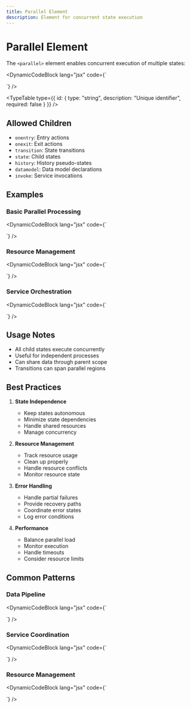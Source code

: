 ```yaml
---
title: Parallel Element
description: Element for concurrent state execution
---
```


# Parallel Element

The `<parallel>` element enables concurrent execution of multiple states:


<DynamicCodeBlock lang="jsx"  code={`<parallel id="concurrent">
  <state id="process1">
    <transition target="done1" />
  </state>
  
  <state id="process2">
    <transition target="done2" />
  </state>
</parallel>`} />

<TypeTable type={{
    id: {
      type: "string",
      description: "Unique identifier",
      required: false
    }
  }} />

## Allowed Children

- `onentry`: Entry actions
- `onexit`: Exit actions
- `transition`: State transitions
- `state`: Child states
- `history`: History pseudo-states
- `datamodel`: Data model declarations
- `invoke`: Service invocations

## Examples

### Basic Parallel Processing

<DynamicCodeBlock lang="jsx"  code={`<parallel id="dataProcessing">
  <state id="validateData">
    <transition 
      event="valid" 
      target="validationComplete" 
    />
  </state>
  
  <state id="transformData">
    <transition 
      event="transformed" 
      target="transformationComplete" 
    />
  </state>
</parallel>`} />

### Resource Management

<DynamicCodeBlock lang="jsx"  code={`<parallel id="resourceManager">
  <datamodel>
    <data id="resources" type="JSON" value={[]} />
    <data id="errors" type="JSON" value={[]} />
  </datamodel>
  
  <state id="monitor">
    <onexit>
      <script>stopMonitoring();</script>
    </onexit>
  </state>
  
  <state id="cleanup">
    <onexit>
      <script>releaseResources();</script>
    </onexit>
  </state>
</parallel>`} />

### Service Orchestration

<DynamicCodeBlock lang="jsx"  code={`<parallel id="services">
  <state id="api1">
    <invoke 
      type="http"
      src="https://api1.example.com"
    />
  </state>
  
  <state id="api2">
    <invoke 
      type="http"
      src="https://api2.example.com"
    />
  </state>
  
  <state id="coordinator">
    <transition 
      event="api1.done api2.done"
      target="complete"
    />
  </state>
</parallel>`} />

## Usage Notes

- All child states execute concurrently
- Useful for independent processes
- Can share data through parent scope
- Transitions can span parallel regions

## Best Practices

1. **State Independence**
   - Keep states autonomous
   - Minimize state dependencies
   - Handle shared resources
   - Manage concurrency

2. **Resource Management**
   - Track resource usage
   - Clean up properly
   - Handle resource conflicts
   - Monitor resource state

3. **Error Handling**
   - Handle partial failures
   - Provide recovery paths
   - Coordinate error states
   - Log error conditions

4. **Performance**
   - Balance parallel load
   - Monitor execution
   - Handle timeouts
   - Consider resource limits

## Common Patterns

### Data Pipeline

<DynamicCodeBlock lang="jsx"  code={`<parallel id="pipeline">
  <state id="input">
    <invoke type="service" src="inputProcessor" />
  </state>
  
  <state id="transform">
    <invoke type="service" src="transformer" />
  </state>
  
  <state id="output">
    <invoke type="service" src="outputHandler" />
  </state>
  
  <state id="monitor">
    <invoke type="service" src="pipelineMonitor" />
  </state>
</parallel>`} />

### Service Coordination

<DynamicCodeBlock lang="jsx"  code={`<parallel id="services">
  <state id="authentication">
    <invoke type="service" src="authService" />
    <transition event="token" target="authenticated" />
  </state>
  
  <state id="userProfile">
    <invoke type="service" src="profileService" />
    <transition event="profile" target="profileLoaded" />
  </state>
  
  <state id="preferences">
    <invoke type="service" src="preferencesService" />
    <transition event="preferences" target="preferencesLoaded" />
  </state>
</parallel>`} />

### Resource Management

<DynamicCodeBlock lang="jsx"  code={`<parallel id="resourceManager">
  <state id="allocation">
    <invoke type="service" src="resourceAllocator" />
    <transition event="lowResources" target="scaleUp" />
  </state>
  
  <state id="monitoring">
    <invoke type="service" src="resourceMonitor" />
    <transition event="threshold" target="alert" />
  </state>
  
  <state id="cleanup">
    <invoke type="service" src="resourceCleaner" />
    <transition event="cleaned" target="reset" />
  </state>
</parallel>`} />
